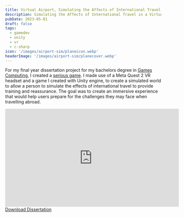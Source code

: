 ```yaml
---
title: Virtual Airport, Simulating the Affects of International Travel
description: Simulating the Affects of International Travel in a Virtual World to Provide Training and Reassurance
pubDate: 2023-05-01
draft: false
tags:
  - gamedev
  - unity
  - vr
  - c-sharp
icon: '/images/airport-sim/planeicon.webp'
headerImage: '/images/airport-sim/planecover.webp'
---
```



For my final year dissertation project for my bachelors degree in [Games Computing](https://www.lincoln.ac.uk/course/cgpcmpub/), I created a [serious game](https://en.wikipedia.org/wiki/Serious_game). I made use of a Meta Quest 2 VR headset and a game I created with Unity engine, to create a simulated world to allow a person to simulate the effects of international travel to provide training and reassurance. The goal was to create an immersive experience that would help users prepare for the challenges they may face when travelling abroad.

<div class="youtube">
  <iframe
    width="560"
    height="315"
    src="https://www.youtube-nocookie.com/embed/k0OpUYfHLgQ"
    title="YouTube video player"
    frameborder="0"
    allow="accelerometer; autoplay; clipboard-write; encrypted-media; gyroscope; picture-in-picture"
    allowfullscreen
  ></iframe>
</div>

<div class="flex items-center justify-center">
  <a href="/files/airport-sim-diss.pdf" class="button" target="_blank">
    <Icon name="lucide:file-down" class="mr-4" />
    <span>Download Dissertation</span>
  </a>
</div>
